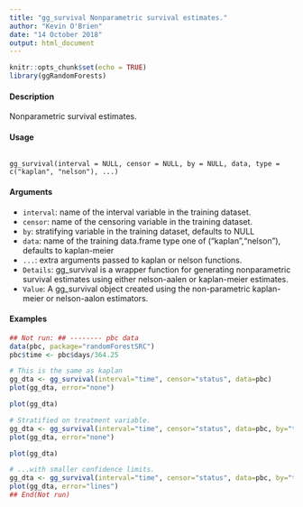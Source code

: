 ---
title: "gg_survival Nonparametric survival estimates."
author: "Kevin O'Brien"
date: "14 October 2018"
output: html_document
---

```{r setup, include=FALSE}
knitr::opts_chunk$set(echo = TRUE)
library(ggRandomForests)
```


#### Description 

Nonparametric survival estimates.

#### Usage 

<pre><code>
gg_survival(interval = NULL, censor = NULL, by = NULL, data, type = c("kaplan", "nelson"), ...)
</code></pre>

#### Arguments 
* ``interval``: name of the interval variable in the training dataset. 
* ``censor``: name of the censoring variable in the training dataset. 
* ``by``: stratifying variable in the training dataset, defaults to  NULL 
* ``data``: name of the training data.frame type one of ("kaplan","nelson"), defaults to kaplan-meier 
* ``...``: extra arguments passed to kaplan or nelson functions.
* ``Details``: gg_survival is a wrapper function for generating nonparametric survival estimates using either nelson-aalen or kaplan-meier estimates.
* ``Value``: A gg_survival object created using the non-parametric kaplan-meier or nelson-aalon estimators.

#### Examples

```{r}
## Not run: ## -------- pbc data 
data(pbc, package="randomForestSRC") 
pbc$time <- pbc$days/364.25
```

```{r}
# This is the same as kaplan 
gg_dta <- gg_survival(interval="time", censor="status", data=pbc)
plot(gg_dta, error="none") 
```

```{r}
plot(gg_dta)
```

```{r}
# Stratified on treatment variable. 
gg_dta <- gg_survival(interval="time", censor="status", data=pbc, by="treatment")
plot(gg_dta, error="none") 
```

```{r}
plot(gg_dta)
```

```{r}
# ...with smaller confidence limits. 
gg_dta <- gg_survival(interval="time", censor="status", data=pbc, by="treatment", conf.int=.68)
plot(gg_dta, error="lines")
## End(Not run)
```